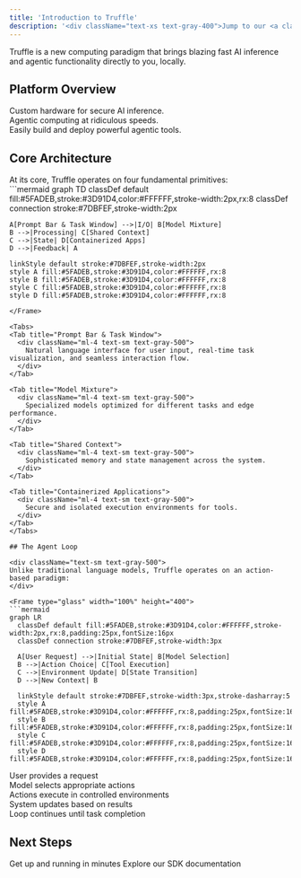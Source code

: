 ```yaml
---
title: 'Introduction to Truffle'
description: '<div className="text-xs text-gray-400">Jump to our <a className="text-[#5FADEB] hover:text-[#7DBFEF]" href="/pages/quickstart">Quick Start Guide</a> →</div>'
---
```


<Card>
  Truffle is a new computing paradigm that brings blazing fast AI inference and agentic functionality directly to you, locally.
</Card>

## Platform Overview

<Steps>
  <Step title="Truffle Orb" icon="microchip">
    <div className="text-sm text-gray-500">
      Custom hardware for secure AI inference.
    </div>
  </Step>
  
  <Step title="T.R.U.F.F.L.E" icon="bolt">
    <div className="text-sm text-gray-500">
      Agentic computing at ridiculous speeds.
    </div>
  </Step>
  
  <Step title="Truffle SDK" icon="code">
    <div className="text-sm text-gray-500">
      Easily build and deploy powerful agentic tools.
    </div>
  </Step>
</Steps>

## Core Architecture

<div className="text-sm text-gray-500">
  At its core, Truffle operates on four fundamental primitives:
</div>

<Frame type="glass" width="800" height="200">
  ```mermaid
  graph TD
    classDef default fill:#5FADEB,stroke:#3D91D4,color:#FFFFFF,stroke-width:2px,rx:8
    classDef connection stroke:#7DBFEF,stroke-width:2px
    
    A[Prompt Bar & Task Window] -->|I/O| B[Model Mixture]
    B -->|Processing| C[Shared Context]
    C -->|State| D[Containerized Apps]
    D -->|Feedback| A
    
    linkStyle default stroke:#7DBFEF,stroke-width:2px
    style A fill:#5FADEB,stroke:#3D91D4,color:#FFFFFF,rx:8
    style B fill:#5FADEB,stroke:#3D91D4,color:#FFFFFF,rx:8
    style C fill:#5FADEB,stroke:#3D91D4,color:#FFFFFF,rx:8
    style D fill:#5FADEB,stroke:#3D91D4,color:#FFFFFF,rx:8
  ```
</Frame>

<Tabs>
  <Tab title="Prompt Bar & Task Window">
    <div className="ml-4 text-sm text-gray-500">
      Natural language interface for user input, real-time task visualization, and seamless interaction flow.
    </div>
  </Tab>
  
  <Tab title="Model Mixture">
    <div className="ml-4 text-sm text-gray-500">
      Specialized models optimized for different tasks and edge performance.
    </div>
  </Tab>
  
  <Tab title="Shared Context">
    <div className="ml-4 text-sm text-gray-500">
      Sophisticated memory and state management across the system.
    </div>
  </Tab>
  
  <Tab title="Containerized Applications">
    <div className="ml-4 text-sm text-gray-500">
      Secure and isolated execution environments for tools.
    </div>
  </Tab>
</Tabs>

## The Agent Loop

<div className="text-sm text-gray-500">
  Unlike traditional language models, Truffle operates on an action-based paradigm:
</div>

<Frame type="glass" width="100%" height="400">
  ```mermaid
  graph LR
    classDef default fill:#5FADEB,stroke:#3D91D4,color:#FFFFFF,stroke-width:2px,rx:8,padding:25px,fontSize:16px
    classDef connection stroke:#7DBFEF,stroke-width:3px
    
    A[User Request] -->|Initial State| B[Model Selection]
    B -->|Action Choice| C[Tool Execution]
    C -->|Environment Update| D[State Transition]
    D -->|New Context| B
    
    linkStyle default stroke:#7DBFEF,stroke-width:3px,stroke-dasharray:5
    style A fill:#5FADEB,stroke:#3D91D4,color:#FFFFFF,rx:8,padding:25px,fontSize:16px
    style B fill:#5FADEB,stroke:#3D91D4,color:#FFFFFF,rx:8,padding:25px,fontSize:16px
    style C fill:#5FADEB,stroke:#3D91D4,color:#FFFFFF,rx:8,padding:25px,fontSize:16px
    style D fill:#5FADEB,stroke:#3D91D4,color:#FFFFFF,rx:8,padding:25px,fontSize:16px
  ```
</Frame>

<Steps>
  <Step title="User Request">
    <div className="ml-4 text-sm text-gray-500">
      User provides a request
    </div>
  </Step>
  <Step title="Model Selection">
    <div className="ml-4 text-sm text-gray-500">
      Model selects appropriate actions
    </div>
  </Step>
  <Step title="Tool Execution">
    <div className="ml-4 text-sm text-gray-500">
      Actions execute in controlled environments
    </div>
  </Step>
  <Step title="State Update">
    <div className="ml-4 text-sm text-gray-500">
      System updates based on results
    </div>
  </Step>
  <Step title="Loop Continuation">
    <div className="ml-4 text-sm text-gray-500">
      Loop continues until task completion
    </div>
  </Step>
</Steps>

## Next Steps

<CardGroup cols={2}>
  <Card
    title="Quick Start"
    icon="play"
    href="/quickstart"
  >
    Get up and running in minutes
  </Card>
  <Card
    title="SDK Reference"
    icon="book"
    href="/sdk-reference"
  >
    Explore our SDK documentation
  </Card>
</CardGroup> 